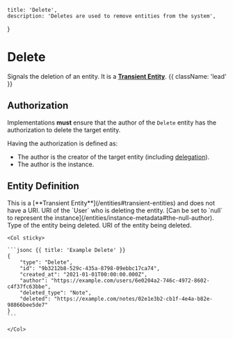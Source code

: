     title: 'Delete',
    description: 'Deletes are used to remove entities from the system',
}

# Delete

Signals the deletion of an entity. It is a [**Transient Entity**](/entities#transient-entities). {{ className: 'lead' }}

## Authorization

Implementations **must** ensure that the author of the `Delete` entity has the authorization to delete the target entity.

Having the authorization is defined as:
- The author is the creator of the target entity (including [delegation](/federation/delegation)).
- The author is the instance.

## Entity Definition

<Row>
    <Col>
        <Properties>
            <Property name="uri" type="null" required={false}>
                This is a [**Transient Entity**](/entities#transient-entities) and does not have a URI.
            </Property>
            <Property name="author" type="URI | null" required={true} typeLink="/types#uri">
                URI of the `User` who is deleting the entity. [Can be set to `null` to represent the instance](/entities/instance-metadata#the-null-author).
            </Property>
            <Property name="deleted_type" type="string" required={true}>
                Type of the entity being deleted.
            </Property>
            <Property name="deleted" type="URI" required={true} typeLink="/types#uri">
                URI of the entity being deleted.
            </Property>
        </Properties>
    </Col>

    <Col sticky>

    ```jsonc {{ title: 'Example Delete' }}
    {
        "type": "Delete",
        "id": "9b3212b8-529c-435a-8798-09ebbc17ca74",
        "created_at": "2021-01-01T00:00:00.000Z",
        "author": "https://example.com/users/6e0204a2-746c-4972-8602-c4f37fc63bbe",
        "deleted_type": "Note",
        "deleted": "https://example.com/notes/02e1e3b2-cb1f-4e4a-b82e-98866bee5de7"
    }
    ```

    </Col>
</Row>